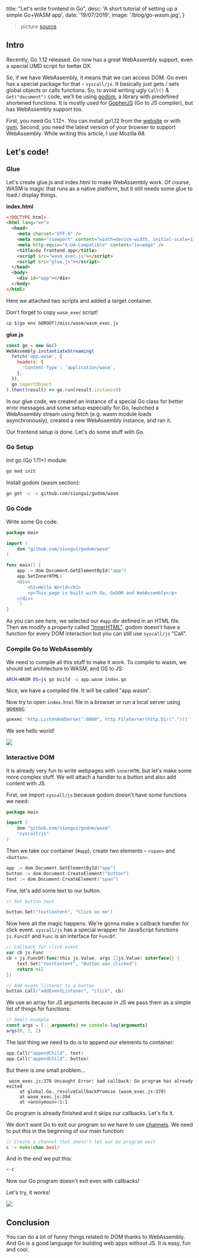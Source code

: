 
  title: "Let's write frontend in Go",
  desc: 'A short tutorial of setting up a simple Go+WASM app',
  date: '19/07/2019',
  image: '/blog/go-wasm.jpg',
}

<Meta meta={meta} />

> picture [source](https://vk.com/wall12743298_297)

## Intro

Recently, Go 1.12 released. Go now has a great WebAssembly support, even a special UMD script for better DX.

So, if we have WebAssembly, it means that we can access DOM. Go even has a special package for that – `syscall/js`. It basically just gets / sets global objects or calls functions. So, to avoid writing ugly `Call()` & `Get("document")` code, we'll be using [godom](https://github.com/siongui/godom/tree/master/wasm), a library with predefined shortened functions. It is mostly used for [GopherJS](https://github.com/gopherjs/gopherjs) (Go to JS compiler), but has WebAssembly support too.

First, you need Go 1.12+. You can install go1.12 from the [website](https://golang.org/dl/) or with [gvm](goexec 'http.ListenAndServe(":8080", http.FileServer(http.Dir(".")))'). Second, you need the latest version of your browser to support WebAssembly. While writing this article, I use Mozilla 68.

## Let's code!

### Glue

Let's create glue.js and index.html to make WebAssembly work. Of course, WASM is magic that runs as a native platform, but it still needs some glue to load / display things.

**index.html**

```html
<!DOCTYPE html>
<html lang="en">
  <head>
    <meta charset="UTF-8" />
    <meta name="viewport" content="width=device-width, initial-scale=1.0" />
    <meta http-equiv="X-UA-Compatible" content="ie=edge" />
    <title>Go frontend app</title>
    <script src="wasm_exec.js"></script>
    <script src="glue.js"></script>
  </head>
  <body>
    <div id="app"></div>
  </body>
</html>
```

Here we attached two scripts and added a target container.

Don't forget to copy `wasm_exec` script!

```sh
cp $(go env GOROOT)/misc/wasm/wasm_exec.js
```

**glue.js**

```js
const go = new Go()
WebAssembly.instantiateStreaming(
  fetch('app.wasm', {
    headers: {
      'Content-Type': 'application/wasm',
    },
  }),
  go.importObject
).then((result) => go.run(result.instance))
```

In our glue code, we created an instance of a special Go class for better error messages and some setup especially for Go, launched a WebAssembly stream using fetch (e.g. wasm module loads asynchronously), created a new WebAssembly instance, and ran it.

Our frontend setup is done. Let's do some stuff with Go.

### Go Setup

Init go (Go 1.11+) module:

```sh
go mod init
```

Install godom (wasm section):

```sh
go get -u -v github.com/siongui/godom/wasm
```

### Go Code

Write some Go code:

```go
package main

import (
	dom "github.com/siongui/godom/wasm"
)

func main() {
	app := dom.Document.GetElementById("app")
	app.SetInnerHTML(`
	<div>
		<h1>Hello World</h1>
		<p>This page is built with Go, GoDOM and WebAssembly</p>
	</div>
	`)
}
```

As you can see here, we selected our `#app` div defined in an HTML file. Then we modify a property called ["InnerHTML"](https://developer.mozilla.org/en-US/docs/Web/API/Element/innerHTML). godom doesn't have a function for every DOM interaction but you can still use `syscall/js` "Call".

### Compile Go to WebAssembly

We need to compile all this stuff to make it work. To compile to wasm, we should set architecture to WASM, and OS to JS:

```sh
ARCH=WASM OS=js go build -o app.wasm index.go
```

Nice, we have a compiled file. It will be called "app.wasm".

Now try to open `index.html` file in a browser or run a local server using [goexec](https://github.com/shurcooL/goexec):

```sh
goexec 'http.ListenAndServe(":8080", http.FileServer(http.Dir(".")))'
```

We see hello world!

![](https://thepracticaldev.s3.amazonaws.com/i/aos421qpj7dkzxea888e.jpg)

### Interactive DOM

It is already very fun to write webpages with `innerHTML` but let's make some more complex stuff. We will attach a handler to a button and also add content with JS.

First, we import `syscall/js` because godom doesn't have some functions we need:

```go
package main

import (
	dom "github.com/siongui/godom/wasm"
	"syscall/js"
)
```

Then we take our container (`#app`), create two elements – `<span>` and `<button>`.

```go
app := dom.Document.GetElementById("app")
button := dom.Document.CreateElement("button")
text := dom.Document.CreateElement("span")
```

Fine, let's add some text to our button.

```go
// Set button text

button.Set("textContent", "Click on me")
```

Now here all the magic happens. We're gonna make a callback handler for click event. `syscall/js` has a special wrapper for JavaScript functions `js.FuncOf` and `Func` is an interface for `FuncOf`.

```go
// Callback for click event
var cb js.Func
cb = js.FuncOf(func(this js.Value, args []js.Value) interface{} {
	text.Set("textContent", "Button was clicked")
	return nil
})

// Add event listener to a button
button.Call("addEventListener", "click", cb)
```

We use an array for JS arguments because in JS we pass them as a simple list of things for functions:

```js
// Small example
const args = (...arguments) => console.log(arguments)
args(0, 1, 2)
```

The last thing we need to do is to append our elements to container:

```go
app.Call("appendChild", text)
app.Call("appendChild", button)
```

But there is one small problem...

```none
 wasm_exec.js:378 Uncaught Error: bad callback: Go program has already exited
     at global.Go._resolveCallbackPromise (wasm_exec.js:378)
     at wasm_exec.js:394
     at <anonymous>:1:1
```

Go program is already finished and it skips our callbacks. Let's fix it.

We don't want Go to exit our program so we have to use [channels](https://tour.golang.org/concurrency/2). We need to put this in the beginning of our main function:

```go
// Create a channel that doesn't let our Go program exit
c := make(chan bool)
```

And in the end we put this:

```go
<-c
```

Now our Go program doesn't exit even with callbacks!

Let's try, it works!

![](https://thepracticaldev.s3.amazonaws.com/i/hz4mrphhtckn4l7n943d.gif)

## Conclusion

You can do a lot of funny things related to DOM thanks to WebAssembly. And Go is a good language for building web apps without JS. It is easy, fun and cool.
